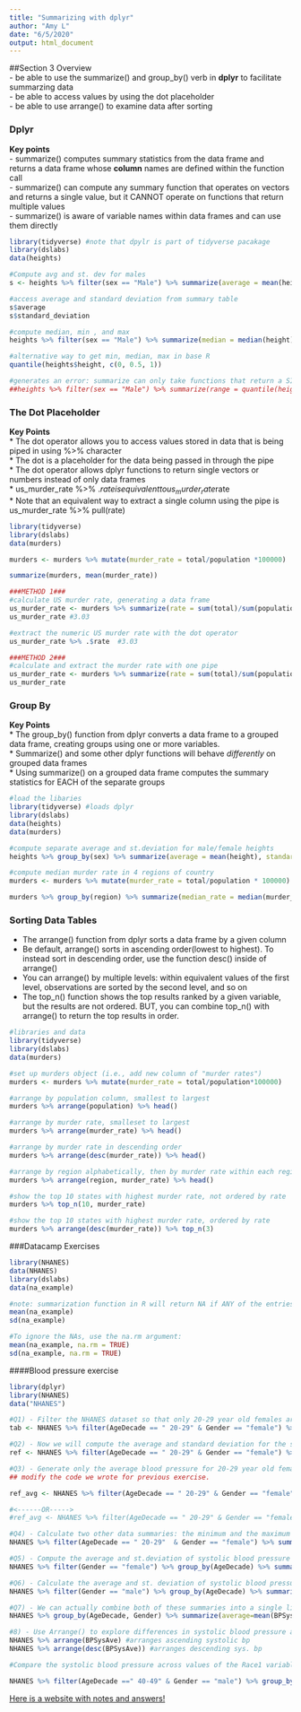 ```yaml
---
title: "Summarizing with dplyr"
author: "Amy L"
date: "6/5/2020"
output: html_document
---
```


##Section 3 Overview  
- be able to use the summarize() and group_by() verb in **dplyr** to facilitate summarzing data  
- be able to access values by using the dot placeholder  
- be able to use arrange() to examine data after sorting  

### Dplyr  
**Key points**    
- summarize() computes summary statistics from the data frame and returns a data frame whose **column** names are defined within the function call  
- summarize() can compute any summary function that operates on vectors and returns a single value, but it CANNOT operate on functions that return multiple values  
- summarize() is aware of variable names within data frames and can use them directly 
```r
library(tidyverse) #note that dpylr is part of tidyverse pacakage
library(dslabs)
data(heights)

#Compute avg and st. dev for males
s <- heights %>% filter(sex == "Male") %>% summarize(average = mean(height), standard_deviation = sd(height))

#access average and standard deviation from summary table
s$average
s$standard_deviation

#compute median, min , and max
heights %>% filter(sex == "Male") %>% summarize(median = median(height), minimum = min(height), maximum = max(height))

#alternative way to get min, median, max in base R
quantile(heights$height, c(0, 0.5, 1))

#generates an error: summarize can only take functions that return a SINGLE value
##heights %>% filter(sex == "Male") %>% summarize(range = quantile(height, c(0, 0.5, 1)))
```


### The Dot Placeholder
**Key Points**  
* The dot operator allows you to access values stored in data that is being piped in using %>% character  
* The dot is a placeholder for the data being passed in through the pipe  
* The dot operator allows dplyr functions to return single vectors or numbers instead of only data frames  
* us_murder_rate %>% .$rate is equivalent to us_murder_rate$rate  
* Note that an equivalent way to extract a single column using the pipe is us_murder_rate %>% pull(rate)
```r
library(tidyverse)
library(dslabs)
data(murders)

murders <- murders %>% mutate(murder_rate = total/population *100000)

summarize(murders, mean(murder_rate))

###METHOD 1###
#calculate US murder rate, generating a data frame
us_murder_rate <- murders %>% summarize(rate = sum(total)/sum(population) * 100000)
us_murder_rate #3.03

#extract the numeric US murder rate with the dot operator
us_murder_rate %>% .$rate  #3.03

###METHOD 2###
#calculate and extract the murder rate with one pipe
us_murder_rate <- murders %>% summarize(rate = sum(total)/sum(population) * 100000) %>% .$rate
us_murder_rate
```

### Group By  
**Key Points**  
* The group_by() function from dplyr converts a data frame to a grouped data frame, creating groups using one or more variables.  
* Summarize() and some other dplyr functions will behave *differently* on grouped data frames  
* Using summarize() on a grouped data frame computes the summary statistics for EACH of the separate groups 
```r
#load the libaries 
library(tidyverse) #loads dplyr
library(dslabs)
data(heights)
data(murders)

#compute separate average and st.deviation for male/female heights
heights %>% group_by(sex) %>% summarize(average = mean(height), standard_deviation = sd(height))

#compute median murder rate in 4 regions of country 
murders <- murders %>% mutate(murder_rate = total/population * 100000)

murders %>% group_by(region) %>% summarize(median_rate = median(murder_rate))

```

### Sorting Data Tables  
- The arrange() function from dplyr sorts a data frame by a given column 
- Be default, arrange() sorts in ascending order(lowest to highest). To instead sort in descending order, use the function desc() inside of arrange()  
- You can arrange() by multiple levels: within equivalent values of the first level, observations are sorted by the second level, and so on  
- The top_n() function shows the top results ranked by a given variable, but the results are not ordered. BUT, you can combine top_n() with arrange() to return the top results in order.
```r
#libraries and data
library(tidyverse)
library(dslabs)
data(murders)

#set up murders object (i.e., add new column of "murder rates")
murders <- murders %>% mutate(murder_rate = total/population*100000) 

#arrange by population column, smallest to largest
murders %>% arrange(population) %>% head()

#arrange by murder rate, smalleset to largest
murders %>% arrange(murder_rate) %>% head()

#arrange by murder rate in descending order
murders %>% arrange(desc(murder_rate)) %>% head()

#arrange by region alphabetically, then by murder rate within each region
murders %>% arrange(region, murder_rate) %>% head()

#show the top 10 states with highest murder rate, not ordered by rate
murders %>% top_n(10, murder_rate)

#show the top 10 states with highest murder rate, ordered by rate
murders %>% arrange(desc(murder_rate)) %>% top_n(3)
```

###Datacamp Exercises
```r
library(NHANES)
data(NHANES)
library(dslabs)
data(na_example)

#note: summarization function in R will return NA if ANY of the entries of the input vector is an NA
mean(na_example) 
sd(na_example)

#To ignore the NAs, use the na.rm argument:
mean(na_example, na.rm = TRUE)
sd(na_example, na.rm = TRUE)
```

####Blood pressure exercise
```r
library(dplyr)
library(NHANES)
data("NHANES")

#Q1) - Filter the NHANES dataset so that only 20-29 year old females are included and assign this new data frame to the object tab.
tab <- NHANES %>% filter(AgeDecade == " 20-29" & Gender == "female") %>% head(); tab

#Q2) - Now we will compute the average and standard deviation for the subgroup we defined in the previous exercise (20-29 year old females),
ref <- NHANES %>% filter(AgeDecade == " 20-29" & Gender == "female") %>% summarize(average = mean(BPSysAve, na.rm = TRUE), standard_deviation = sd(BPSysAve, na.rm = TRUE)); ref

#Q3) - Generate only the average blood pressure for 20-29 year old females using place holder (.)
## modify the code we wrote for previous exercise.

ref_avg <- NHANES %>% filter(AgeDecade == " 20-29" & Gender == "female") %>% summarize(average = mean(BPSysAve, na.rm = TRUE),standard_deviation = sd(BPSysAve, na.rm=TRUE)) %>% .$average; ref_avg

#<------OR----->
#ref_avg <- NHANES %>% filter(AgeDecade == " 20-29" & Gender == "female") %>% summarize(average = mean(BPSysAve, na.rm = TRUE),standard_deviation = sd(BPSysAve, na.rm=TRUE)) %>% pull(average)

#Q4) - Calculate two other data summaries: the minimum and the maximum for the BPSysAve variable
NHANES %>% filter(AgeDecade == " 20-29"  & Gender == "female") %>% summarize(min=min(BPSysAve,na.rm=TRUE),max=max(BPSysAve,na.rm=TRUE))

#Q5) - Compute the average and st.deviation of systolic blood pressure for females for EACH age group separately 
NHANES %>% filter(Gender == "female") %>% group_by(AgeDecade) %>% summarize(average=mean(BPSysAve,na.rm=TRUE),standard_deviation = sd(BPSysAve,na.rm=TRUE))

#Q6) - Calculate the average and st. deviation of systolic blood pressure for males 
NHANES %>% filter(Gender == "male") %>% group_by(AgeDecade) %>% summarize(average=mean(BPSysAve,na.rm=TRUE),standard_deviation = sd(BPSysAve,na.rm=TRUE))

#Q7) - We can actually combine both of these summaries into a single line of code because group_by permits us to group by more than one variable -> group_by(AgeDecade, Gender) is used to group by both age decades and gender 
NHANES %>% group_by(AgeDecade, Gender) %>% summarize(average=mean(BPSysAve,na.rm=TRUE),standard_deviation = sd(BPSysAve,na.rm=TRUE))

#8) - Use Arrange() to explore differences in systolic blood pressure across races
NHANES %>% arrange(BPSysAve) #arranges ascending systolic bp
NHANES %>% arrange(desc(BPSysAve)) #arranges descending sys. bp

#Compare the systolic blood pressure across values of the Race1 variable for males between the ages of 40-49. Compute the avg and st.dev for each value of Race1 for males in the age decade 40-49. Order the result table from lowest to highest average sysolic BP.

NHANES %>% filter(AgeDecade ==" 40-49" & Gender == "male") %>% group_by(Race1) %>% summarize(average=mean(BPSysAve,na.rm=TRUE),standard_deviation = sd(BPSysAve,na.rm=TRUE))%>% arrange(average)
```
[Here is a website with notes and answers!](https://rpubs.com/faisalcep/dsVisualization)
